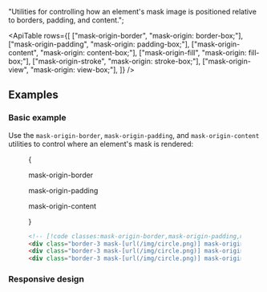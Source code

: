 
  "Utilities for controlling how an element's mask image is positioned relative to borders, padding, and content.";

<ApiTable
  rows={[
    ["mask-origin-border", "mask-origin: border-box;"],
    ["mask-origin-padding", "mask-origin: padding-box;"],
    ["mask-origin-content", "mask-origin: content-box;"],
    ["mask-origin-fill", "mask-origin: fill-box;"],
    ["mask-origin-stroke", "mask-origin: stroke-box;"],
    ["mask-origin-view", "mask-origin: view-box;"],
  ]}
/>

## Examples

### Basic example

Use the `mask-origin-border`, `mask-origin-padding`, and `mask-origin-content` utilities to control where an element's mask is rendered:

<Figure>

<Example>

{

<div className="flex flex-col gap-y-10 text-center font-mono text-sm font-medium text-gray-500 sm:flex-row sm:justify-between dark:text-gray-400">
  <div className="flex shrink-0 flex-col items-center">
    <p className="mb-3">mask-origin-border</p>
    <div className="relative size-24 rounded-lg border-3 border-dashed border-indigo-500/50 dark:border-indigo-400/75">
      <div className="absolute -inset-[3px] bg-[url(https://images.unsplash.com/photo-1554629947-334ff61d85dc?ixid=MnwxMjA3fDB8MHxwaG90by1wYWdlfHx8fGVufDB8fHx8&ixlib=rb-1.2.1&auto=format&fit=crop&w=1000&h=1000&q=80)] mask-radial-[50%_50%] mask-radial-from-100% bg-cover bg-center mask-no-repeat mask-origin-border p-1.5"></div>
    </div>
  </div>
  <div className="flex shrink-0 flex-col items-center">
    <p className="mb-3">mask-origin-padding</p>
    <div className="relative size-24 rounded-lg border-3 border-dashed border-indigo-500/50 dark:border-indigo-400/75">
      <div className="absolute -inset-[3px] rounded-lg border-3 bg-[url(https://images.unsplash.com/photo-1554629947-334ff61d85dc?ixid=MnwxMjA3fDB8MHxwaG90by1wYWdlfHx8fGVufDB8fHx8&ixlib=rb-1.2.1&auto=format&fit=crop&w=1000&h=1000&q=80)] mask-radial-[50%_50%] mask-radial-from-100% bg-cover bg-center mask-no-repeat mask-origin-padding p-1.5"></div>
    </div>
  </div>
  <div className="flex shrink-0 flex-col items-center">
    <p className="mb-3">mask-origin-content</p>
    <div className="relative size-24 rounded-lg border-3 border-dashed border-indigo-500/50 dark:border-indigo-400/75">
      <div className="absolute -inset-[3px] rounded-lg border-3 bg-[url(https://images.unsplash.com/photo-1554629947-334ff61d85dc?ixid=MnwxMjA3fDB8MHxwaG90by1wYWdlfHx8fGVufDB8fHx8&ixlib=rb-1.2.1&auto=format&fit=crop&w=1000&h=1000&q=80)] mask-radial-[50%_50%] mask-radial-from-100% bg-cover bg-center mask-no-repeat mask-origin-content p-1.5"></div>
    </div>
  </div>
</div>

}

</Example>

```html
<!-- [!code classes:mask-origin-border,mask-origin-padding,mask-origin-content] -->
<div class="border-3 mask-[url(/img/circle.png)] mask-origin-border p-1.5 ..."></div>
<div class="border-3 mask-[url(/img/circle.png)] mask-origin-padding p-1.5 ..."></div>
<div class="border-3 mask-[url(/img/circle.png)] mask-origin-content p-1.5 ..."></div>
```

</Figure>

### Responsive design

<ResponsiveDesign property="mask-origin" defaultClass="mask-origin-border" featuredClass="mask-origin-padding" />
